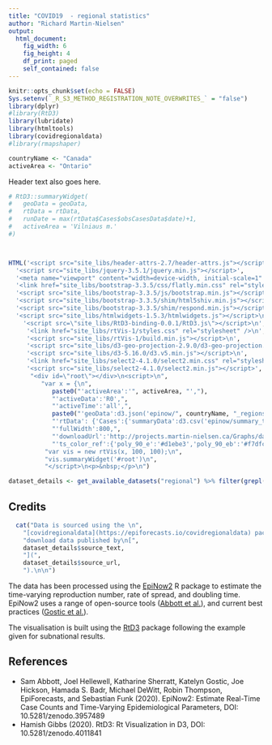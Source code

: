 ```yaml
---
title: "COVID19  - regional statistics"
author: "Richard Martin-Nielsen"
output:
  html_document:
    fig_width: 6
    fig_height: 4
    df_print: paged
    self_contained: false
---
```

  
```r
knitr::opts_chunk$set(echo = FALSE)
Sys.setenv(`_R_S3_METHOD_REGISTRATION_NOTE_OVERWRITES_` = "false")
library(dplyr)
#library(RtD3)
library(lubridate)
library(htmltools)
library(covidregionaldata)
#library(rmapshaper)

countryName <- "Canada"
activeArea <- "Ontario"
```
Header text also goes here.

``` r
# RtD3::summaryWidget(
#   geoData = geoData,
#   rtData = rtData,
#   runDate = max(rtData$Cases$obsCasesData$date)+1,
#   activeArea = 'Vilniaus m.'
#)



HTML('<script src="site_libs/header-attrs-2.7/header-attrs.js"></script>',
  '<script src="site_libs/jquery-3.5.1/jquery.min.js"></script>',
  '<meta name="viewport" content="width=device-width, initial-scale=1" />',
  '<link href="site_libs/bootstrap-3.3.5/css/flatly.min.css" rel="stylesheet" />',
  '<script src="site_libs/bootstrap-3.3.5/js/bootstrap.min.js"></script>',
  '<script src="site_libs/bootstrap-3.3.5/shim/html5shiv.min.js"></script>',
  '<script src="site_libs/bootstrap-3.3.5/shim/respond.min.js"></script>',
  '<script src="site_libs/htmlwidgets-1.5.3/htmlwidgets.js"></script>\n',
    '<script src=\"site_libs/RtD3-binding-0.0.1/RtD3.js\"></script>\n',
     '<link href="site_libs/rtVis-1/styles.css" rel="stylesheet" />\n',
     '<script src="site_libs/rtVis-1/build.min.js"></script>\n',
     '<script src="site_libs/d3-geo-projection-2.9.0/d3-geo-projection.v2.min.js"></script>\n',
     '<script src="site_libs/d3-5.16.0/d3.v5.min.js"></script>\n',
     '<link href="site_libs/select2-4.1.0/select2.min.css" rel="stylesheet" />',
     '<script src="site_libs/select2-4.1.0/select2.min.js"></script>',
      "<div id=\"root\"></div>\n<script>\n",
         "var x = {\n",
            paste0("'activeArea':'", activeArea, "',"),
            "'activeData':'R0',",
            "'activeTime':'all',",
            paste0("'geoData':d3.json('epinow/", countryName, "_regions.geojson'),"),
            "'rtData': {'Cases':{'summaryData':d3.csv('epinow/summary_table.csv'),'rtData':d3.csv('epinow/rt.csv'),'casesInfectionData':d3.csv('epinow/cases_by_infection.csv'),'casesReportData':d3.csv('epinow/cases_by_report.csv'),'obsCasesData':d3.csv('epinow/reported_cases.csv')}},",
            "'fullWidth':800,",
            "'downloadUrl':'http://projects.martin-nielsen.ca/Graphs/data-download.html',",
            "'ts_color_ref':{'poly_90_e':'#d1ebe3','poly_90_eb':'#f7dfcc','poly_90_f':'#e3e2ef','poly_50_e':'#9bd4c2','poly_50_eb':'#edb98f','poly_50_f':'#c2c0dd','poly_20_e':'#75c4ab','poly_20_eb':'#e69e65','poly_20_f':'#aba8d0'},\n}\n",
          "var vis = new rtVis(x, 100, 100);\n",
          "vis.summaryWidget('#root')\n",
          "</script>\n<p>&nbsp;</p>\n")

dataset_details <- get_available_datasets("regional") %>% filter(grepl(countryName, origin))
```

## Credits

```r

  cat("Data is sourced using the \n",
    "[covidregionaldata](https://epiforecasts.io/covidregionaldata) package to\n",
    "download data published by\n[",
    dataset_details$source_text,
    "](",
    dataset_details$source_url,
    ").\n\n")

```

The data has been processed using the [EpiNow2](https://epiforecasts.io/EpiNow2/dev/index.html) R package to estimate the time-varying reproduction number, rate of spread, and doubling time. EpiNow2 uses a range of open-source tools ([Abbott et al.](https://doi.org/10.12688/wellcomeopenres.16006.1)), and current best practices ([Gostic et al.](https://doi.org/10.1101/2020.06.18.20134858)). 

The visualisation is built using the [RtD3](https://epiforecasts.io/RtD3/) package following the example given for subnational results.

## References

* Sam Abbott, Joel Hellewell, Katharine Sherratt, Katelyn Gostic, Joe Hickson, Hamada S. Badr, Michael DeWitt, Robin Thompson, EpiForecasts, and Sebastian Funk (2020). EpiNow2: Estimate Real-Time Case Counts and Time-Varying Epidemiological Parameters, DOI: 10.5281/zenodo.3957489
* Hamish Gibbs (2020). RtD3: Rt Visualization in D3, DOI: 10.5281/zenodo.4011841
